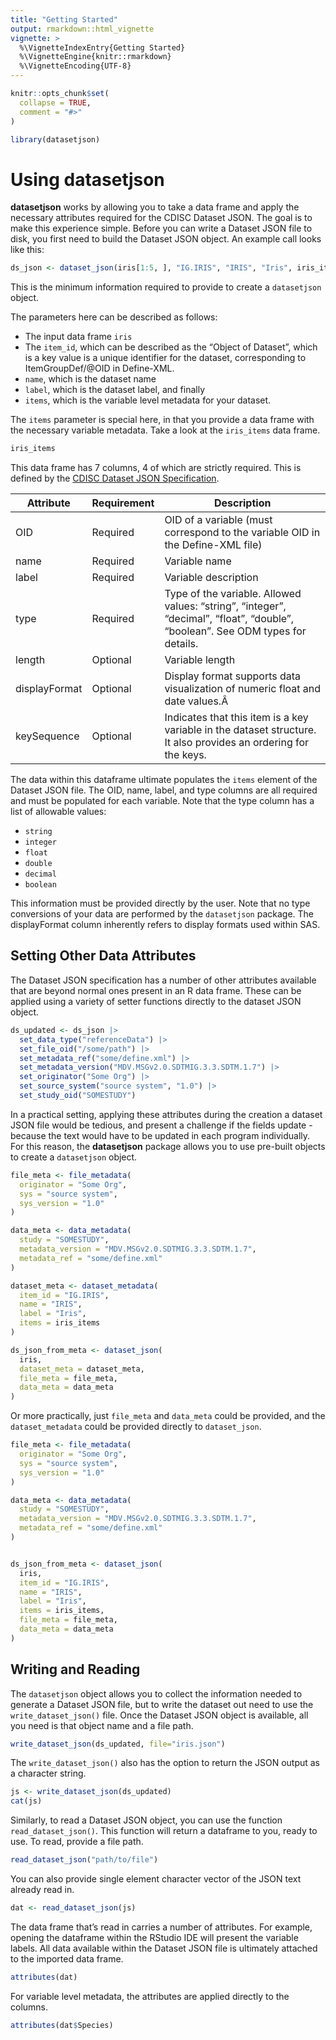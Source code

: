 ```yaml
---
title: "Getting Started"
output: rmarkdown::html_vignette
vignette: >
  %\VignetteIndexEntry{Getting Started}
  %\VignetteEngine{knitr::rmarkdown}
  %\VignetteEncoding{UTF-8}
---
```


```r
knitr::opts_chunk$set(
  collapse = TRUE,
  comment = "#>"
)
```

```r
library(datasetjson)
```

# Using **datasetjson**

**datasetjson** works by allowing you to take a data frame and apply the necessary attributes required for the CDISC Dataset JSON. The goal is to make this experience simple. Before you can write a Dataset JSON file to disk, you first need to build the Dataset JSON object. An example call looks like this:

```r
ds_json <- dataset_json(iris[1:5, ], "IG.IRIS", "IRIS", "Iris", iris_items)
```

This is the minimum information required to provide to create a `datasetjson` object. 

The parameters here can be described as follows:

- The input data frame `iris`
- The `item_id`, which can be described as the "Object of Dataset", which is a key value is a unique identifier for the dataset, corresponding to ItemGroupDef/@OID in Define-XML.
- `name`, which is the dataset name
- `label`, which is the dataset label, and finally
- `items`, which is the variable level metadata for your dataset.

The `items` parameter is special here, in that you provide a data frame with the necessary variable metadata. Take a look at the `iris_items` data frame. 

```r
iris_items
```

This data frame has 7 columns, 4 of which are strictly required. This is defined by the [CDISC Dataset JSON Specification](https://www.cdisc.org/dataset-json).

| **﻿Attribute** | **Requirement** | **Description**                                                                                                                |
|---------------|-----------------|--------------------------------------------------------------------------------------------------------------------------------|
| OID           | Required        | OID of a variable (must correspond to the variable OID in the Define-XML file)                                                 |
| name          | Required        | Variable name                                                                                                                  |
| label         | Required        | Variable description                                                                                                           |
| type          | Required        | Type of the variable. Allowed values: "string", "integer", "decimal", "float", "double", "boolean". See ODM types for details. |
| length        | Optional        | Variable length                                                                                                                |
| displayFormat | Optional        | Display format supports data visualization of numeric float and date values.Â                                                  |
| keySequence   | Optional        | Indicates that this item is a key variable in the dataset structure. It also provides an ordering for the keys.                |

The data within this dataframe ultimate populates the `items` element of the Dataset JSON file. The OID, name, label, and type columns are all required and must be populated for each variable. Note that the type column has a list of allowable values:

- `string`
- `integer`
- `float`
- `double`
- `decimal`
- `boolean`

This information must be provided directly by the user. Note that no type conversions of your data are performed by the `datasetjson` package. The displayFormat column inherently refers to display formats used within SAS. 

## Setting Other Data Attributes

The Dataset JSON specification has a number of other attributes available that are beyond normal ones present in an R data frame. These can be applied using a variety of setter functions directly to the dataset JSON object.

```r
ds_updated <- ds_json |>
  set_data_type("referenceData") |>
  set_file_oid("/some/path") |>
  set_metadata_ref("some/define.xml") |>
  set_metadata_version("MDV.MSGv2.0.SDTMIG.3.3.SDTM.1.7") |>
  set_originator("Some Org") |>
  set_source_system("source system", "1.0") |>
  set_study_oid("SOMESTUDY")
```

In a practical setting, applying these attributes during the creation a dataset JSON file would be tedious, and present a challenge if the fields update - because the text would have to be updated in each program individually. For this reason, the **datasetjson** package allows you to use pre-built objects to create a `datasetjson` object.

```r
file_meta <- file_metadata(
  originator = "Some Org",
  sys = "source system",
  sys_version = "1.0"
)

data_meta <- data_metadata(
  study = "SOMESTUDY",
  metadata_version = "MDV.MSGv2.0.SDTMIG.3.3.SDTM.1.7",
  metadata_ref = "some/define.xml"
)

dataset_meta <- dataset_metadata(
  item_id = "IG.IRIS",
  name = "IRIS",
  label = "Iris",
  items = iris_items
)

ds_json_from_meta <- dataset_json(
  iris,
  dataset_meta = dataset_meta,
  file_meta = file_meta,
  data_meta = data_meta
)
```

Or more practically, just `file_meta` and `data_meta` could be provided, and the `dataset_metadata` could be provided directly to `dataset_json`.

```r
file_meta <- file_metadata(
  originator = "Some Org",
  sys = "source system",
  sys_version = "1.0"
)

data_meta <- data_metadata(
  study = "SOMESTUDY",
  metadata_version = "MDV.MSGv2.0.SDTMIG.3.3.SDTM.1.7",
  metadata_ref = "some/define.xml"
)


ds_json_from_meta <- dataset_json(
  iris,
  item_id = "IG.IRIS",
  name = "IRIS",
  label = "Iris",
  items = iris_items,
  file_meta = file_meta,
  data_meta = data_meta
)
```

## Writing and Reading

The `datasetjson` object allows you to collect the information needed to generate a Dataset JSON file, but to write the dataset out need to use the `write_dataset_json()` file. Once the Dataset JSON object is available, all you need is that object name and a file path.

```r
write_dataset_json(ds_updated, file="iris.json")
```

The `write_dataset_json()` also has the option to return the JSON output as a character string.

```r
js <- write_dataset_json(ds_updated)
cat(js)
```

Similarly, to read a Dataset JSON object, you can use the function `read_dataset_json()`. This function will return a dataframe to you, ready to use. To read, provide a file path.

```r
read_dataset_json("path/to/file")
```

You can also provide single element character vector of the JSON text already read in.

```r
dat <- read_dataset_json(js)
```

The data frame that's read in carries a number of attributes. For example, opening the dataframe within the RStudio IDE will present the variable labels. All data available within the Dataset JSON file is ultimately attached to the imported data frame.

```r
attributes(dat)
```

For variable level metadata, the attributes are applied directly to the columns.

```r
attributes(dat$Species)
```
